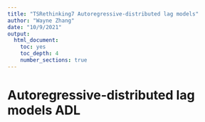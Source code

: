 ```yaml
---
title: "TSRethinking7 Autoregressive-distributed lag models"
author: "Wayne Zhang"
date: "10/9/2021"
output:
  html_document: 
    toc: yes
    toc_depth: 4
    number_sections: true
---
```

\newcommand{\df}[1]{\textbf{Define #1}}
\newcommand{\remark}{\textbf{Remark}}

# Autoregressive-distributed lag models ADL

## 

